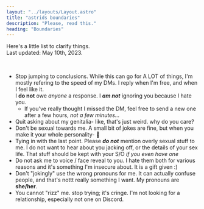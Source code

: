 ```yaml
---
layout: "../layouts/Layout.astro"
title: "astrids boundaries"
description: "Please, read this."
heading: "Boundaries"
---
```



Here's a little list to clarify things. <br/>
Last updated: May 10th, 2023.

<br />

- Stop jumping to conclusions. While this can go for A LOT of things, I'm mostly refering to the speed of my DMs.
  I reply when I'm free, and when I feel like it. <br /> I **do not** owe _anyone_ a response. I **_am not_** ignoring you because I hate you.
  - If you've really thought I missed the DM, feel free to send a new one after a few hours, _not a few minutes..._
- Quit asking about my <BlurredText>genitalia-</BlurredText> like, that's just weird. why do you care?
- Don't be sexual towards me. A small bit of jokes are fine, but when you make it your whole personality- 🤮
- Tying in with the last point. Please **_do not_** mention overly sexual stuff to me.
  I do not want to hear about you <BlurredText>jacking off,</BlurredText> or the details of your <BlurredText>sex life.</BlurredText>
  That stuff should be kept with your S/O _if you even have one_
- Do not ask me to voice / face reveal to you. I hate them both for various reasons and it's something I'm insecure about.
  It is a gift given :)
- Don't "jokingly" use the wrong pronouns for me. It can actually confuse people, and that's nottt really something I want. My pronouns are **she/her**.
- You cannot "rizz" me. stop trying; it's cringe. I'm not looking for a relationship, especially not one on Discord.
